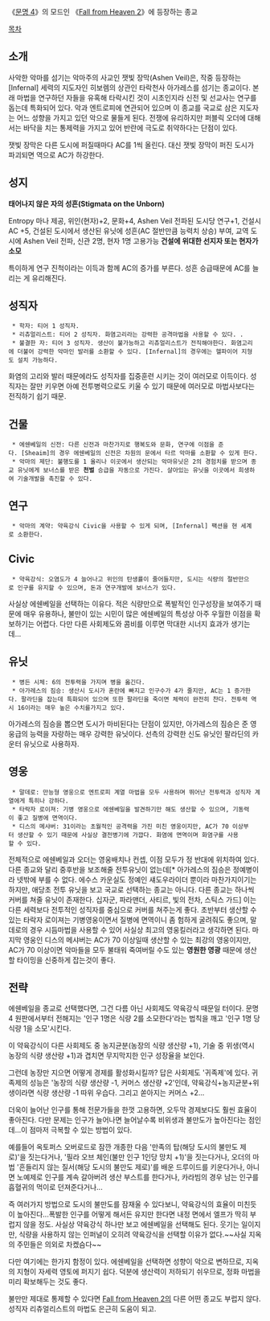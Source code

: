 《[[문명 4]]》의 모드인 《[[Fall from Heaven 2]]》에 등장하는 종교

[[목차]]
== 소개 ==
사악한 악마를 섬기는 악마주의 사교인 잿빛 장막(Ashen Veil)은, 작중 등장하는 [Infernal] 세력의 지도자인 히보렘의 상관인 타락천사 아가레스를 섬기는 종교이다. 본래 마법을 연구하던 자들을 유혹해 타락시킨 것이 시초인지라 신전 및 선교사는 연구를 돕는데 특화되어 있다. 악과 엔트로피에 연관되어 있으며 이 종교를 국교로 삼은 지도자는 어느 성향을 가지고 있던 악으로 물들게 된다. 전쟁에 유리하지만 퍼블릭 오더에 대해서는 바닥을 치는 통제력을 가지고 있어 반란에 극도로 취약하다는 단점이 있다. 

잿빛 장막은 다른 도시에 퍼질때마다 AC를 1씩 올린다. 대신 잿빛 장막이 퍼진 도시가 파괴되면 역으로 AC가 하강한다. 

== 성지 ==
'''태어나지 않은 자의 성흔(Stigmata on the Unborn)'''

Entropy 마나 제공, 위인(현자)+2, 문화+4, Ashen Veil 전파된 도시당 연구+1, 건설시 AC +5, 건설된 도시에서 생산된 유닛에 성흔(AC 절반만큼 능력치 상승) 부여, 교역 도시에 Ashen Veil 전파, 신관 2명, 현자 1명 고용가능
'''건설에 위대한 선지자 또는 현자가 소모'''

특이하게 연구 진척이라는 이득과 함께 AC의 증가를 부른다. 성흔 승급때문에 AC를 늘리는 게 유리해진다.

== 성직자 ==
  * 학자: 티어 1 성직자.
  * 리츄얼리스트: 티어 2 성직자. 화염고리라는 강력한 공격마법을 사용할 수 있다. .
  * 불결한 자: 티어 3 성직자. 생산이 불가능하고 리츄얼리스트가 전직해야한다. 화염고리에 더불어 강력한 악마인 발러를 소환할 수 있다. [Infernal]의 경우에는 헬파이어 지형도 설치 가능하다.

화염의 고리와 발러 때문에라도 성직자를 집중훈련 시키는 것이 여러모로 이득이다. 성직자는 잘만 키우면 아예 전투병력으로도 키울 수 있기 때문에 여러모로 마법사보다는 전직하기 쉽기 때문.

== 건물 ==
  * 에쉔베일의 신전: 다른 신전과 마찬가지로 행복도와 문화, 연구에 이점을 준다. [Sheaim]의 경우 에쉔베일의 신전은 차원의 문에서 타르 악마를 소환할 수 있게 한다. 
  * 악마의 제단: 불행도를 1 올리나 이곳에서 생산되는 악마유닛은 2의 경험치를 받으며 종교 유닛에게 보너스를 받은 '''천벌''' 승급을 자동으로 가진다. 살아있는 유닛을 이곳에서 희생하여 기술개발을 촉진할 수 있다.

== 연구 ==
  * 악마의 계약: 약육강식 Civic을 사용할 수 있게 되며, [Infernal] 팩션을 현 세계로 소환한다.

== Civic ==
  * 약육강식: 오염도가 4 늘어나고 위인의 탄생률이 줄어들지만, 도시는 식량의 절반만으로 인구를 유지할 수 있으며, 돈과 연구개발에 보너스가 있다.

사실상 에쉔베일을 선택하는 이유다. 적은 식량만으로 폭발적인 인구성장을 보여주기 때문에 매우 유용하나, 불만이 있는 시민이 많은 에쉔베일의 특성상 아주 우월한 이점을 확보하기는 어렵다. 다만 다른 사회제도와 콤비를 이루면 막대한 시너지 효과가 생기는데...

== 유닛 ==
  * 병든 시체: 6의 전투력을 가지며 병을 옳긴다. 
  * 아가레스의 짐승: 생산시 도시가 혼란에 빠지고 인구수가 4가 줄지만, AC는 1 증가한다. 팔라딘을 잡는데 특화되어 있으며 또한 팔라딘을 죽이면 체력이 완전히 찬다. 전투력 역시 16이라는 매우 높은 수치를가지고 있다.

아가레스의 짐승을 뽑으면 도시가 마비된다는 단점이 있지만, 아가레스의 짐승은 준 영웅급의 능력을 자랑하는 매우 강력한 유닛이다. 선측의 강력한 신도 유닛인 팔라딘의 카운터 유닛으로 사용하자.

== 영웅 ==
  * 말데로: 만능형 영웅으로 엔트로피 계열 마법을 모두 사용하며 뛰어난 전투력과 성직자 계열에게 특히나 강하다. 
  * 타락자 로이져: 기병 영웅으로 에쉔베일을 발견하기만 해도 생산할 수 있으며, 기동력이 좋고 질병에 면역이다.
  * 디스의 메샤버: 31이라는 초월적인 공격력을 가진 미친 영웅이지만, AC가 70 이상부터 생산할 수 있기 때문에 사실상 결전병기에 가깝다. 화염에 면역이며 화염구를 사용할 수 있다.

전체적으로 에쉔베일과 오더는 영웅배치나 컨셉, 이점 모두가 정 반대에 위치하여 있다. 다른 종교와 달리 중후반을 보조해줄 전투유닛이 없는데[* 아가레스의 짐승은 정예병이라 넷밖에 부를 수 없다. 에수스 카운실도 정예인 섀도우라이더 뿐이라 마찬가지이기는 하지만, 애당초 전투 유닛을 보고 국교로 선택하는 종교는 아니다. 다른 종교는 하나씩 커버를 쳐줄 유닛이 존재한다. 십자군, 파라맨더, 사티르, 빛의 전차, 스틱스 가드] 이는 다른 세력보다 전투적인 성직자를 중심으로 커버를 쳐주는게 좋다. 초반부터 생산할 수 있는 타락자 로이져는 기병영웅이면서 질병에 면역이니 좀 험하게 굴려줘도 좋으며, 말데로의 경우 시듬마법을 사용할 수 있어 사실상 최고의 영웅킬러라고 생각하면 된다. 마지막 영웅인 디스의 메샤버는 AC가 70 이상일때 생산할 수 있는 최강의 영웅이지만, AC가 70 이상이면 악마들을 모두 불태워 죽여버릴 수도 있는 '''영원한 영광''' 때문에 생산할 타이밍을 신중하게 잡는것이 좋다.

== 전략 ==
에쉔베일을 종교로 선택했다면, 그건 다름 아닌 사회제도 약육강식 때문일 터이다. 문명 4 원판에서부터 전해지는 '인구 1명은 식량 2를 소모한다'라는 법칙을 깨고 '인구 1명 당 식량 1을 소모'시킨다.

이 약육강식이 다른 사회제도 중 농지균분(농장의 식량 생산량 +1), 기술 중 위생(역시 농장의 식량 생산량 +1)과 겹치면 무지막지한 인구 성장율을 보인다.

그런데 농장만 지으면 어떻게 경제를 활성화시킬까? 답은 사회제도 '귀족제'에 있다. 귀족제의 성능은 '농장의 식량 생산량 -1, 커머스 생산량 +2'인데, 약육강식+농지균분+위생이라면 식량 생산량 -1 따위 우습다. 그리고 쏟아지는 커머스 +2...

더욱이 늘어난 인구를 통해 전문가들을 한껏 고용하면, 오두막 경제보다도 훨씬 효율이 좋아진다. 다만 문제는 인구가 늘어나면 늘어날수록 비위생과 불만도가 높아진다는 점인데...이 점마저 극복할 수 있는 방법이 있다.

예를들어 옥토퍼스 오버로드로 잠깐 개종한 다음 '만족의 탑(해당 도시의 불만도 제로)'을 짓는다거나, '필라 오브 체인(불만 인구 1인당 망치 +1)'을 짓는다거나, 오더의 마법 '흔들리지 않는 질서(해당 도시의 불만도 제로)'를 배운 드루이드를 키운다거나, 아니면 노예제로 인구를 계속 갈아버려 생산 부스트를 한다거나, 카라빔의 경우 남는 인구를 흡혈귀의 먹이로 던져준다거나...

즉 여러가지 방법으로 도시의 불만도를 잠재울 수 있다보니, 약육강식의 효율이 미친듯이 높아진다...폭발한 인구를 어떻게 해서든 유지만 한다면 내정 면에서 엘프가 딱히 부럽지 않을 정도. 사실상 약육강식 하나만 보고 에쉔베일을 선택해도 된다. 웃기는 일이지만, 식량을 사용하지 않는 인퍼널이 오히려 약육강식을 선택할 이유가 없다.~~사실 지옥의 주민들은 의외로 차켔슴다~~

다만 여기에는 한가지 함정이 있다. 에쉔베일을 선택하면 성향이 악으로 변하므로, 지옥의 지형이 자세력 영토에 퍼지기 쉽다. 덕분에 생산력이 저하되기 쉬우므로, 정화 마법을 미리 확보해두는 것도 좋다.

불만만 제대로 통제할 수 있다면 [[Fall from Heaven 2]]의 다른 어떤 종교도 부럽지 않다. 성직자 리츄얼리스트의 마법도 은근히 도움이 되고.
